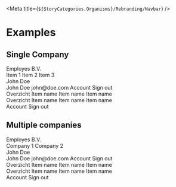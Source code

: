 
<Meta title={`${StoryCategories.Organisms}/Rebranding/Navbar`} />

<NavbarDocs />

# Examples

## Single Company

<Canvas>
	<div class='flex h-[50dvh] bg-white'>
		<div class='w-[100%] layout-1280:w-60'>
			<p-navbar>
				<p-profile slot='company'>
					<p-avatar
						slot='avatar'
						letters='E'
					/>
					<span slot='title'>Employes B.V.</span>
					<div slot='dropdown'>
						<p-dropdown-menu-item>Item 1</p-dropdown-menu-item>
						<p-dropdown-menu-item>Item 2</p-dropdown-menu-item>
						<p-dropdown-menu-item>Item 3</p-dropdown-menu-item>
					</div>
				</p-profile>
				<p-profile slot='user'>
					<p-avatar
						slot='avatar'
						letters='J'
					/>
					<span slot='title'>John Doe</span>
					<div slot='dropdown'>
						<p-profile class='px-2'>
							<span slot='title'>John Doe</span>
							<span slot='subtitle'>john@doe.com</span>
						</p-profile>
						<p-divider class='-px-2' />
						<p-dropdown-menu-item icon='person'>Account</p-dropdown-menu-item>
						<p-dropdown-menu-item icon='signout'>Sign out</p-dropdown-menu-item>
					</div>
				</p-profile>
				<div
					class='flex flex-col'
					slot='content'
				>
					<p-navigation-title class='mb-2'>Overzicht</p-navigation-title>
					<p-navigation-item
						icon='person'
						active={true}
					>
						Item name
					</p-navigation-item>
					<p-navigation-item icon='person'>Item name</p-navigation-item>
					<p-navigation-item icon='person'>Item name</p-navigation-item>
				</div>
				<div
					class='flex flex-col'
					slot='content'
				>
					<p-navigation-title class='mb-2'>Overzicht</p-navigation-title>
					<p-navigation-item icon='person'>Item name</p-navigation-item>
					<p-navigation-item icon='person'>Item name</p-navigation-item>
					<p-navigation-item icon='person'>Item name</p-navigation-item>
				</div>
				<p-dropdown
					placement='bottom-end'
					slot='topbar'
				>
					<p-avatar
						slot='trigger'
						letters='J'
					/>
					<slot slot='items'>
						<p-dropdown-menu-item icon='person'>Account</p-dropdown-menu-item>
						<p-dropdown-menu-item icon='signout'>Sign out</p-dropdown-menu-item>
					</slot>
				</p-dropdown>
			</p-navbar>
		</div>
	</div>
</Canvas>

## Multiple companies

<Canvas>
	<div class='flex h-[50dvh] bg-white'>
		<div class='w-[100%] layout-1280:w-60'>
			<p-navbar>
				<p-profile slot='company'>
					<p-avatar
						slot='avatar'
						letters='E'
					/>
					<span slot='title'>Employes B.V.</span>
					<div slot='dropdown'>
						<p-dropdown-menu-item icon='switch'>Company 1</p-dropdown-menu-item>
						<p-dropdown-menu-item icon='switch'>Company 2</p-dropdown-menu-item>
					</div>
				</p-profile>
				<p-profile slot='user'>
					<p-avatar
						slot='avatar'
						letters='J'
					/>
					<span slot='title'>John Doe</span>
					<div slot='dropdown'>
						<p-profile class='px-2'>
							<span slot='title'>John Doe</span>
							<span slot='subtitle'>john@doe.com</span>
						</p-profile>
						<p-divider class='-px-2' />
						<p-dropdown-menu-item icon='person'>Account</p-dropdown-menu-item>
						<p-dropdown-menu-item icon='signout'>Sign out</p-dropdown-menu-item>
					</div>
				</p-profile>
				<div
					class='flex flex-col'
					slot='content'
				>
					<p-navigation-title class='mb-2'>Overzicht</p-navigation-title>
					<p-navigation-item
						icon='person'
						active={true}
					>
						Item name
					</p-navigation-item>
					<p-navigation-item icon='person'>Item name</p-navigation-item>
					<p-navigation-item icon='person'>Item name</p-navigation-item>
				</div>
				<div
					class='flex flex-col'
					slot='content'
				>
					<p-navigation-title class='mb-2'>Overzicht</p-navigation-title>
					<p-navigation-item icon='person'>Item name</p-navigation-item>
					<p-navigation-item icon='person'>Item name</p-navigation-item>
					<p-navigation-item icon='person'>Item name</p-navigation-item>
				</div>
				<p-dropdown
					placement='bottom-end'
					slot='topbar'
				>
					<p-avatar
						slot='trigger'
						letters='J'
					/>
					<slot slot='items'>
						<p-dropdown-menu-item icon='person'>Account</p-dropdown-menu-item>
						<p-dropdown-menu-item icon='signout'>Sign out</p-dropdown-menu-item>
					</slot>
				</p-dropdown>
			</p-navbar>
		</div>
	</div>
</Canvas>
